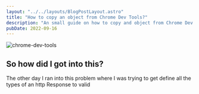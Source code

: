 ```yaml
---
layout: "../../layouts/BlogPostLayout.astro"
title: "How to copy an object from Chrome Dev Tools?"
description: "An small guide on how to copy and object from Chrome Dev Tools."
pubDate: 2022-09-16
---
```

![chrome-dev-tools](/images/chrome-dev-tools.png)

## So how did I got into this?
The other day I ran into this problem where I was trying to get define all the types 
of an http Response to valid